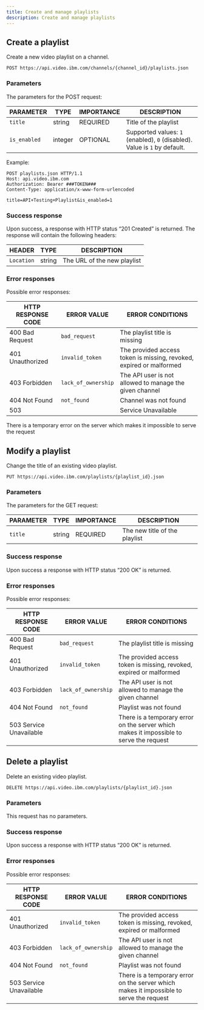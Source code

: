 ```yaml
---
title: Create and manage playlists
description: Create and manage playlists
---
```


## Create a playlist

Create a new video playlist on a channel.

```
POST https://api.video.ibm.com/channels/{channel_id}/playlists.json
```

### Parameters

The parameters for the POST request:

| PARAMETER    | TYPE    | IMPORTANCE | DESCRIPTION                                                               |
| ------------ | ------- | ---------- | ------------------------------------------------------------------------- |
| `title`      | string  | REQUIRED   | Title of the playlist                                                     |
| `is_enabled` | integer | OPTIONAL   | Supported values: `1` (enabled), `0` (disabled). Value is `1` by default. |

Example:

```
POST playlists.json HTTP/1.1
Host: api.video.ibm.com
Authorization: Bearer ###TOKEN###
Content-Type: application/x-www-form-urlencoded

title=API+Testing+Playlist&is_enabled=1
```

### Success response

Upon success, a response with HTTP status “201 Created” is returned.
The response will contain the following headers:

| HEADER     | TYPE   | DESCRIPTION                 |
| ---------- | ------ | --------------------------- |
| `Location` | string | The URL of the new playlist |

### Error responses

Possible error responses:

| HTTP RESPONSE CODE | ERROR VALUE         | ERROR CONDITIONS                                                    |
| ------------------ | ------------------- | ------------------------------------------------------------------- |
| 400 Bad Request    | `bad_request`       | The playlist title is missing                                       |
| 401 Unauthorized   | `invalid_token`     | The provided access token is missing, revoked, expired or malformed |
| 403 Forbidden      | `lack_of_ownership` | The API user is not allowed to manage the given channel             |
| 404 Not Found      | `not_found`         | Channel was not found                                               |
| 503                |                     | Service Unavailable                                                 |

There is a temporary error on the server which makes it impossible to serve the request

## Modify a playlist

Change the title of an existing video playlist.

```
PUT https://api.video.ibm.com/playlists/{playlist_id}.json
```

### Parameters

The parameters for the GET request:

| PARAMETER | TYPE   | IMPORTANCE | DESCRIPTION                   |
| --------- | ------ | ---------- | ----------------------------- |
| `title`   | string | REQUIRED   | The new title of the playlist |

### Success response

Upon success a response with HTTP status “200 OK” is returned.

### Error responses

Possible error responses:

| HTTP RESPONSE CODE      | ERROR VALUE         | ERROR CONDITIONS                                                                        |
| ----------------------- | ------------------- | --------------------------------------------------------------------------------------- |
| 400 Bad Request         | `bad_request`       | The playlist title is missing                                                           |
| 401 Unauthorized        | `invalid_token`     | The provided access token is missing, revoked, expired or malformed                     |
| 403 Forbidden           | `lack_of_ownership` | The API user is not allowed to manage the given channel                                 |
| 404 Not Found           | `not_found`         | Playlist was not found                                                                  |
| 503 Service Unavailable |                     | There is a temporary error on the server which makes it impossible to serve the request |

## Delete a playlist

Delete an existing video playlist.

```
DELETE https://api.video.ibm.com/playlists/{playlist_id}.json
```

### Parameters

This request has no parameters.

### Success response

Upon success a response with HTTP status “200 OK” is returned.

### Error responses

Possible error responses:

| HTTP RESPONSE CODE      | ERROR VALUE         | ERROR CONDITIONS                                                                        |
| ----------------------- | ------------------- | --------------------------------------------------------------------------------------- |
| 401 Unauthorized        | `invalid_token`     | The provided access token is missing, revoked, expired or malformed                     |
| 403 Forbidden           | `lack_of_ownership` | The API user is not allowed to manage the given channel                                 |
| 404 Not Found           | `not_found`         | Playlist was not found                                                                  |
| 503 Service Unavailable |                     | There is a temporary error on the server which makes it impossible to serve the request |

